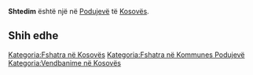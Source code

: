 {{Fshat në 
 | Emri                = Shtedim
 | EmriAlt                = 
 | NAME_SHORT_FORM=      
 | NAME_GENERIC=      
 | NAME_SORT_NAME_RO=      SHTEDIM
 | FULL_NAME_RO = Shtedim
 | FULL_NAME_ND_RO=Shtedim
 | SORT_NAME_RG=SHTEDIM
 | FULL_NAME_RG=Shtedim
 | FULL_NAME_ND_RG=Shtedim
 | SRP_NAME_SHORT_FORM=      
 | SRP_NAME_GENERIC=      
 | SRP_NAME_SORT_NAME_RO=      
 | SRP_FULL_NAME_RO = 
 | SRP_FULL_NAME_ND_RO=
 | SRP_SORT_NAME_RG=
 | SRP_FULL_NAME_RG=
 | SRP_FULL_NAME_ND_RG=
 | Emri (Rasa dhanore) = 
 | Figura              = 
 | Shteti              = Kosovo
 | Komuna              = Podujevë
 | Kodi postar         = 
 | Sipërfaqja          = 

 | Popullsia           = 

 | Regj. i popullsisë  = 
 | Dend. e popullsisë  = 
 | Faqja zyrtare       = 
 <!--- Koordinatat ----> 
 | Gjerësia            = 42.907012
 | Gjatësia            = 21.217799
 | Lartësia            = 
}}
'''Shtedim''' është një [[]] në [[Podujevë]] të [[Kosovës]].

<!-- == Gjeografia == -->
<!-- == Historia == -->
<!-- == Demografia == -->
== Shih edhe ==
{{Komuna Podujevë}}
{{Kosovo-Administrata-Cung}}

[[Kategoria:Fshatra në Kosovës]]
[[Kategoria:Fshatra në Kommunes Podujevë]]
[[Kategoria:Vendbanime në Kosovës]]